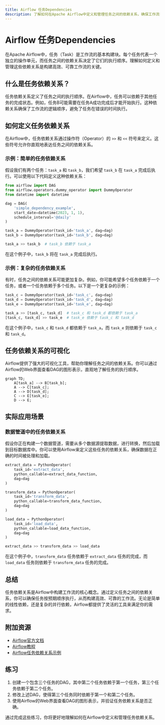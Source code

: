 ```yaml
---
title: Airflow 任务Dependencies
description: 了解如何在Apache Airflow中定义和管理任务之间的依赖关系，确保工作流按预期顺序执行。
---
```


# Airflow 任务Dependencies

在Apache Airflow中，任务（Task）是工作流的基本构建块。每个任务代表一个独立的操作单元，而任务之间的依赖关系决定了它们的执行顺序。理解如何定义和管理这些依赖关系是构建高效、可靠工作流的关键。

## 什么是任务依赖关系？

任务依赖关系定义了任务之间的执行顺序。在Airflow中，任务可以依赖于其他任务的完成状态。例如，任务B可能需要在任务A成功完成后才能开始执行。这种依赖关系确保了工作流的逻辑顺序，避免了任务在错误的时间执行。

## 如何定义任务依赖关系

在Airflow中，任务依赖关系通过操作符（Operator）的 `>>` 和 `<<` 符号来定义。这些符号允许你直观地表达任务之间的依赖关系。

### 示例：简单的任务依赖关系

假设我们有两个任务：`task_a` 和 `task_b`，我们希望 `task_b` 在 `task_a` 完成后执行。可以使用以下代码定义这种依赖关系：

```python
from airflow import DAG
from airflow.operators.dummy_operator import DummyOperator
from datetime import datetime

dag = DAG(
    'simple_dependency_example',
    start_date=datetime(2023, 1, 1),
    schedule_interval='@daily'
)

task_a = DummyOperator(task_id='task_a', dag=dag)
task_b = DummyOperator(task_id='task_b', dag=dag)

task_a >> task_b  # task_b 依赖于 task_a
```

在这个例子中，`task_b` 将在 `task_a` 完成后执行。

### 示例：复杂的任务依赖关系

有时，任务之间的依赖关系可能更加复杂。例如，你可能希望多个任务依赖于一个任务，或者一个任务依赖于多个任务。以下是一个更复杂的示例：

```python
task_c = DummyOperator(task_id='task_c', dag=dag)
task_d = DummyOperator(task_id='task_d', dag=dag)
task_e = DummyOperator(task_id='task_e', dag=dag)

task_a >> [task_c, task_d]  # task_c 和 task_d 都依赖于 task_a
[task_c, task_d] >> task_e  # task_e 依赖于 task_c 和 task_d
```

在这个例子中，`task_c` 和 `task_d` 都依赖于 `task_a`，而 `task_e` 则依赖于 `task_c` 和 `task_d`。

## 任务依赖关系的可视化

Airflow提供了强大的可视化工具，帮助你理解任务之间的依赖关系。你可以通过Airflow的Web界面查看DAG的图形表示，直观地了解任务的执行顺序。

```mermaid
graph TD;
    A[task_a] --> B[task_b];
    A --> C[task_c];
    A --> D[task_d];
    C --> E[task_e];
    D --> E;
```

## 实际应用场景

### 数据管道中的任务依赖关系

假设你正在构建一个数据管道，需要从多个数据源提取数据，进行转换，然后加载到目标数据库中。你可以使用Airflow来定义这些任务的依赖关系，确保数据在正确的时间被处理和加载。

```python
extract_data = PythonOperator(
    task_id='extract_data',
    python_callable=extract_data_function,
    dag=dag
)

transform_data = PythonOperator(
    task_id='transform_data',
    python_callable=transform_data_function,
    dag=dag
)

load_data = PythonOperator(
    task_id='load_data',
    python_callable=load_data_function,
    dag=dag
)

extract_data >> transform_data >> load_data
```

在这个例子中，`transform_data` 任务依赖于 `extract_data` 任务的完成，而 `load_data` 任务则依赖于 `transform_data` 任务的完成。

## 总结

任务依赖关系是Airflow中构建工作流的核心概念。通过定义任务之间的依赖关系，你可以确保任务按预期顺序执行，从而构建高效、可靠的工作流。无论是简单的线性依赖，还是复杂的并行依赖，Airflow都提供了灵活的工具来满足你的需求。

## 附加资源

- [Airflow官方文档](https://airflow.apache.org/docs/)
- [Airflow教程](https://airflow.apache.org/docs/apache-airflow/stable/tutorial.html)
- [Airflow任务依赖关系示例](https://airflow.apache.org/docs/apache-airflow/stable/concepts.html#task-dependencies)

## 练习

1. 创建一个包含三个任务的DAG，其中第二个任务依赖于第一个任务，第三个任务依赖于第二个任务。
2. 修改上述DAG，使得第三个任务同时依赖于第一个和第二个任务。
3. 使用Airflow的Web界面查看DAG的图形表示，并验证任务依赖关系是否正确。

通过完成这些练习，你将更好地理解如何在Airflow中定义和管理任务依赖关系。
